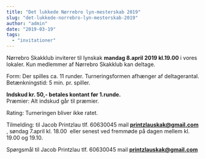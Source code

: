 ```yaml
---
title: "Det lukkede Nørrebro lyn-mesterskab 2019"
slug: "det-lukkede-norrebro-lyn-mesterskab-2019"
author: "admin"
date: "2019-03-19"
tags: 
  - "invitationer"
---
```


Nørrebro Skakklub inviterer til lynskak **mandag 8.april 2019 kl.19.00** i vores lokaler. Kun medlemmer af Nørrebro Skakklub kan deltage.  
  
Form: Der spilles ca. 11 runder. Turneringsformen afhænger af deltagerantal. Betænkningstid: 5 min. pr. spiller.  
  
**Indskud kr. 50,- betales kontant før 1.runde.**  
Præmier: Alt indskud går til præmier.

Rating: Turneringen bliver ikke ratet.  
  
Tilmelding: til Jacob Printzlau tlf. 60630045 mail **[printzlauskak@gmail.com](mailto:printzlauskak@gmail.com)** , søndag 7.april kl. 18.00  eller senest ved fremmøde på dagen mellem kl. 19.00 og 19.10.

Spørgsmål til Jacob Printzlau tlf. 60630045 mail [**printzlauskak@gmail.com**](mailto:printzlauskak@gmail.com)
